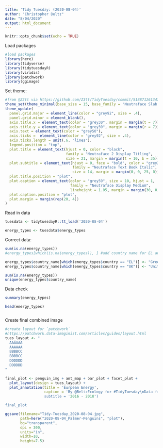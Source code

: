 ```yaml
---
title: 'Tidy Tuesday: (2020-08-04)'
author: "Christopher Beltz"
date: "8/04/2020"
output: html_document
---
```


```r
knitr::opts_chunk$set(echo = TRUE)
```


Load packages

```r
#load packages
library(here)
library(tidyverse) 
library(tidytuesdayR)
library(viridis)
library(patchwork)
library(ggimage)
```



Set theme:

```r
#from @Z3tt via https://github.com/Z3tt/TidyTuesday/commit/518871261343c983d9399f4cb05bc18de4fe122f
theme_set(theme_minimal(base_size = 15, base_family = "Neutraface Slab Display TT Bold"))
theme_update(
  panel.grid.major = element_line(color = "grey92", size = .4),
  panel.grid.minor = element_blank(),
  axis.title.x = element_text(color = "grey30", margin = margin(t = 7)),
  axis.title.y = element_text(color = "grey30", margin = margin(r = 7)),
  axis.text = element_text(color = "grey50"),
  axis.ticks =  element_line(color = "grey92", size = .4),
  axis.ticks.length = unit(.6, "lines"),
  legend.position = "top",
  plot.title = element_text(hjust = 0, color = "black", 
                            family = "Neutraface 2 Display Titling",
                            size = 21, margin = margin(t = 10, b = 35)),
  plot.subtitle = element_text(hjust = 0, face = "bold", color = "grey30",
                               family = "Neutraface Text Book Italic", 
                               size = 14, margin = margin(0, 0, 25, 0)),
  plot.title.position = "plot",
  plot.caption = element_text(color = "grey50", size = 10, hjust = 1,
                              family = "Neutraface Display Medium", 
                              lineheight = 1.05, margin = margin(30, 0, 0, 0)),
  plot.caption.position = "plot", 
  plot.margin = margin(rep(20, 4))
)
```



Read in data

```r
tuesdata <- tidytuesdayR::tt_load('2020-08-04')

energy_types <- tuesdata$energy_types
```


Correct data:

```r
sum(is.na(energy_types)) 
#energy_types[which(is.na(energy_types)), ] #add country name for EL and UK

energy_types$country_name[which(energy_types$country == "EL")] <- "Greece"
energy_types$country_name[which(energy_types$country == "UK")] <- "United Kingdom"

sum(is.na(energy_types))
unique(energy_types$country_name)
```



Data check

```r
summary(energy_types)

head(energy_types)
```



```r

```







Create final combined image

```r
#create layout for `patchwork`
#https://patchwork.data-imaginist.com/articles/guides/layout.html
tues_layout <- "
  AAAAAA
  AAAAAA
  BBBBCC
  BBBBCC
  DDDDDD
  DDDDDD
"
```


```r
final_plot <- penguin_img + ant_map + bar_plot + facet_plot +
  plot_layout(design = tues_layout) +
  plot_annotation(title = 'Eurpean Energy',
                  caption = 'By @BeltzEcology for #TidyTuesday\nData from Eurostat,
                  subtitle = '2016 - 2018')

final_plot
```


```r
ggsave(filename="Tidy-Tuesday_2020-08-04.jpg",
       path=here("2020-08-04_Palmer-Penguins", "plot"),
       bg="transparent",
       dpi = 300,
       units="in",
       width=10,
       height=7.5)
```


